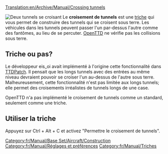 [[Translation:en/Archive/Manual/Crossing tunnels]]

[[File:en/Archive/Manual/Crossing Tunnels.png|right|frame|Deux tunnels se croisant]]
Le '''croisement de tunnels''' est une [[fr/Manual/Triche|triche]] qui vous permet de construire des tunnels qui se croisent sous terre. Les véhicules dans les tunnels peuvent passer l'un par-dessus l'autre comme des fantômes, au lieu de se percuter. [[fr/Manual/Main Page|OpenTTD]] ne vérifie pas les collisions sous terre.

== Triche ou pas? ==
Le développeur eis_oi avait implémenté à l'origine cette fonctionnalité dans [[fr/Archive/OpenTTD/TTDPatch|TTDPatch]]. Il pensait que les longs tunnels avec des entrées au même niveau devraient pouvoir se croiser l'un au-dessus de l'autre sous terre. Malheureusement, cette fonctionnalité n'est pas limitée aux longs tunnels; elle permet des croisements irréalistes de tunnels longs de une case.

OpenTTD n'a pas implémenté le croisement de tunnels comme un standard, seulement comme une triche.

== Utiliser la triche ==
Appuyez sur Ctrl + Alt + C et activez "Permettre le croisement de tunnels".

[[Category:fr/Manual/Base Set/Aircraft/Construction]]
[[Category:fr/Manual/Réglages et préférences]]
[[Category:fr/Manual/Triches]]